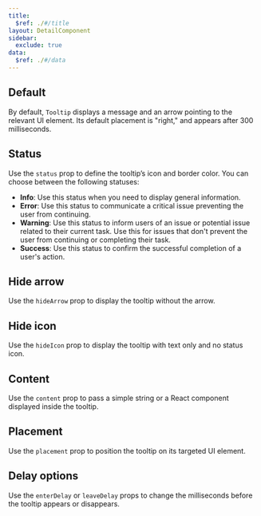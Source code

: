 ```yaml
---
title:
  $ref: ./#/title
layout: DetailComponent
sidebar:
  exclude: true
data:
  $ref: ./#/data
---
```


## Default

By default, `Tooltip` displays a message and an arrow pointing to the relevant UI element. Its default placement is "right," and appears after 300 milliseconds.

<LivePreview componentName="tooltip" exampleName="Default" />

## Status

Use the `status` prop to define the tooltip’s icon and border color. You can choose between the following statuses:

- **Info**: Use this status when you need to display general information.
- **Error**: Use this status to communicate a critical issue preventing the user from continuing.
- **Warning**: Use this status to inform users of an issue or potential issue related to their current task. Use this for issues that don't prevent the user from continuing or completing their task.
- **Success**: Use this status to confirm the successful completion of a user's action.

<LivePreview componentName="tooltip" exampleName="Status" />

## Hide arrow

Use the `hideArrow` prop to display the tooltip without the arrow.

<LivePreview componentName="tooltip" exampleName="HideArrow" />

## Hide icon

Use the `hideIcon` prop to display the tooltip with text only and no status icon.

<LivePreview componentName="tooltip" exampleName="HideIcon" />

## Content

Use the `content` prop to pass a simple string or a React component displayed inside the tooltip.

<LivePreview componentName="tooltip" exampleName="Content" />

## Placement

Use the `placement` prop to position the tooltip on its targeted UI element.

<LivePreview componentName="tooltip" exampleName="Placement" />

## Delay options

Use the `enterDelay` or `leaveDelay` props to change the milliseconds before the tooltip appears or disappears.

<LivePreview componentName="tooltip" exampleName="DelayBeforeShown" />

